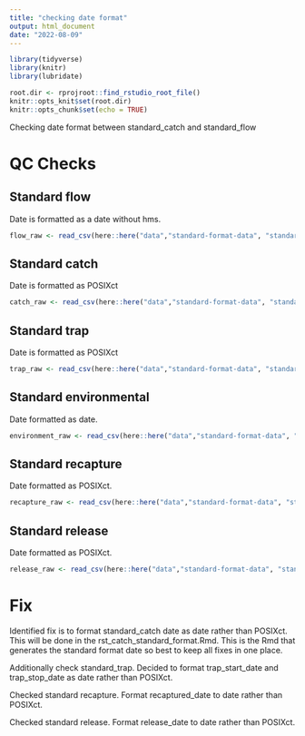```yaml
---
title: "checking date format"
output: html_document
date: "2022-08-09"
---
```


```r
library(tidyverse)
library(knitr)
library(lubridate)

root.dir <- rprojroot::find_rstudio_root_file()
knitr::opts_knit$set(root.dir)
knitr::opts_chunk$set(echo = TRUE)
```

Checking date format between standard_catch and standard_flow

# QC Checks {.tabset}

## Standard flow

Date is formatted as a date without hms.

```r
flow_raw <- read_csv(here::here("data","standard-format-data", "standard_flow.csv")) %>% glimpse
```


## Standard catch

Date is formatted as POSIXct

```r
catch_raw <- read_csv(here::here("data","standard-format-data", "standard_catch.csv")) %>% glimpse
```

## Standard trap

Date is formatted as POSIXct
```r
trap_raw <- read_csv(here::here("data","standard-format-data", "standard_trap.csv")) %>% glimpse
```
## Standard environmental

Date formatted as date.

```r
environment_raw <- read_csv(here::here("data","standard-format-data", "standard_environmental.csv")) %>% glimpse
```
## Standard recapture

Date formatted as POSIXct.

```r
recapture_raw <- read_csv(here::here("data","standard-format-data", "standard_recapture.csv")) %>% glimpse
```
## Standard release

Date formatted as POSIXct.

```r
release_raw <- read_csv(here::here("data","standard-format-data", "standard_release.csv")) %>% glimpse
```

# Fix

Identified fix is to format standard_catch date as date rather than POSIXct. This
will be done in the rst_catch_standard_format.Rmd. This is the Rmd that generates
the standard format date so best to keep all fixes in one place.

Additionally check standard_trap. Decided to format trap_start_date and trap_stop_date
as date rather than POSIXct. 

Checked standard recapture. Format recaptured_date to date rather than POSIXct.

Checked standard release. Format release_date to date rather than POSIXct.